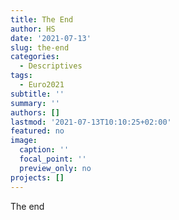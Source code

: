 ```yaml
---
title: The End
author: HS
date: '2021-07-13'
slug: the-end
categories:
  - Descriptives
tags:
  - Euro2021
subtitle: ''
summary: ''
authors: []
lastmod: '2021-07-13T10:10:25+02:00'
featured: no
image:
  caption: ''
  focal_point: ''
  preview_only: no
projects: []
---
```


The end